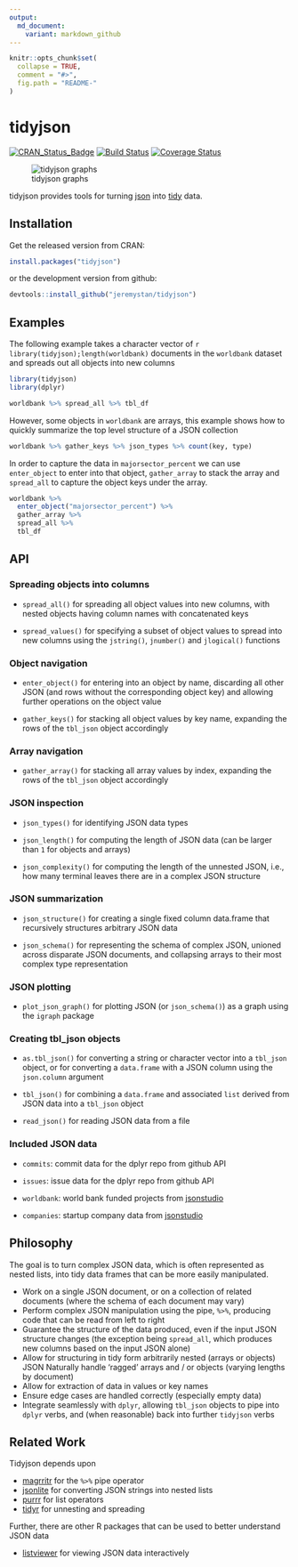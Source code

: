 ```yaml
---
output:
  md_document:
    variant: markdown_github
---
```


<!-- README.md is generated from README.Rmd. Please edit that file -->

```r
knitr::opts_chunk$set(
  collapse = TRUE,
  comment = "#>",
  fig.path = "README-"
)
```

# tidyjson

[![CRAN_Status_Badge](http://www.r-pkg.org/badges/version/tidyjson)](http://cran.r-project.org/package=tidyjson)
[![Build Status](https://travis-ci.org/jeremystan/tidyjson.svg?branch=master)](https://travis-ci.org/jeremystan/tidyjson)
[![Coverage Status](https://img.shields.io/codecov/c/github/jeremystan/tidyjson/master.svg)](https://codecov.io/github/jeremystan/tidyjson?branch=master)

![tidyjson graphs](https://cloud.githubusercontent.com/assets/2284427/18217882/1b3b2db4-7114-11e6-8ba3-07938f1db9af.png)

tidyjson provides tools for turning [json](http://www.json.org/) into [tidy](https://cran.r-project.org/web/packages/tidyr/vignettes/tidy-data.html)
data.

## Installation

Get the released version from CRAN:

```R
install.packages("tidyjson")
```

or the development version from github:

```R
devtools::install_github("jeremystan/tidyjson")
```

## Examples

The following example takes a character vector of 
`r library(tidyjson);length(worldbank)` 
documents in the `worldbank` dataset and spreads out all objects into new 
columns

```r
library(tidyjson)
library(dplyr)

worldbank %>% spread_all %>% tbl_df
```

However, some objects in `worldbank` are arrays, this example shows how
to quickly summarize the top level structure of a JSON collection

```r
worldbank %>% gather_keys %>% json_types %>% count(key, type)
```

In order to capture the data in `majorsector_percent` we can use `enter_object` 
to enter into that object, `gather_array` to stack the array and `spread_all`
to capture the object keys under the array.

```r
worldbank %>%
  enter_object("majorsector_percent") %>%
  gather_array %>%
  spread_all %>%
  tbl_df
```

## API

### Spreading objects into columns

* `spread_all()` for spreading all object values into new columns, with nested
objects having column names with concatenated keys

* `spread_values()` for specifying a subset of object values to spread into
new columns using the `jstring()`, `jnumber()` and `jlogical()` functions

### Object navigation

* `enter_object()` for entering into an object by name, discarding all other
JSON (and rows without the corresponding object key) and allowing further 
operations on the object value

* `gather_keys()` for stacking all object values by key name, expanding the
rows of the `tbl_json` object accordingly

### Array navigation

* `gather_array()` for stacking all array values by index, expanding the
rows of the `tbl_json` object accordingly

### JSON inspection

* `json_types()` for identifying JSON data types

* `json_length()` for computing the length of JSON data (can be larger than
`1` for objects and arrays)

* `json_complexity()` for computing the length of the unnested JSON, i.e.,
how many terminal leaves there are in a complex JSON structure

### JSON summarization

* `json_structure()` for creating a single fixed column data.frame that 
recursively structures arbitrary JSON data

* `json_schema()` for representing the schema of complex JSON, unioned across
disparate JSON documents, and collapsing arrays to their most complex type
representation

### JSON plotting

* `plot_json_graph()` for plotting JSON (or `json_schema()`) as a graph using
the `igraph` package

### Creating tbl_json objects

* `as.tbl_json()` for converting a string or character vector into a `tbl_json`
object, or for converting a `data.frame` with a JSON column using the
`json.column` argument

* `tbl_json()` for combining a `data.frame` and associated `list` derived
from JSON data into a `tbl_json` object

* `read_json()` for reading JSON data from a file

### Included JSON data

* `commits`: commit data for the dplyr repo from github API

* `issues`: issue data for the dplyr repo from github API

* `worldbank`: world bank funded projects from 
[jsonstudio](http://jsonstudio.com/resources/)

* `companies`: startup company data from 
[jsonstudio](http://jsonstudio.com/resources/)

## Philosophy

The goal is to turn complex JSON data, which is often represented as nested
lists, into tidy data frames that can be more easily manipulated.

* Work on a single JSON document, or on a collection of related documents
(where the schema of each document may vary)
* Perform complex JSON manipulation using the pipe, `%>%`, producing code that
can be read from left to right
* Guarantee the structure of the data produced, even if the input JSON
structure changes (the exception being `spread_all`, which produces new
columns based on the input JSON alone)
* Allow for structuring in tidy form arbitrarily nested (arrays or objects) JSON
Naturally handle 'ragged' arrays and / or objects (varying lengths by document)
* Allow for extraction of data in values or key names
* Ensure edge cases are handled correctly (especially empty data)
* Integrate seamlessly with `dplyr`, allowing `tbl_json` objects to pipe into
`dplyr` verbs, and (when reasonable) back into further `tidyjson` verbs

## Related Work

Tidyjson depends upon

* [magrritr](https://github.com/smbache/magrittr) for the `%>%` pipe operator
* [jsonlite](https://github.com/jeroenooms/jsonlite) for converting JSON strings into nested lists
* [purrr](https://github.com/hadley/purrr) for list operators
* [tidyr](https://github.com/hadley/tidyr) for unnesting and spreading

Further, there are other R packages that can be used to better understand
JSON data

* [listviewer](https://github.com/timelyportfolio/listviewer) for viewing JSON data interactively
